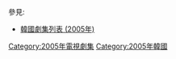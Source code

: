 {{Catnav|頁面分類|...|電視節目|電視劇|每年電視影集|2005年電視影集}}
{{Catnav|頁面分類|...|电视节目|电视剧|各國電視劇|韓國電視劇|每年韓國電視劇集}}

{{cat year nav
| year = 2005
| cat = 韓國電視劇集 
| sortkey = 韓國電視劇集
| article = 韓國電視劇
| in = 
}}
參見:
*[[韓國劇集列表_(2005年)|韓國劇集列表 (2005年)]]


[[Category:2005年電視劇集|Category:2005年電視劇集]]
[[Category:2005年韓國|Category:2005年韓國]]